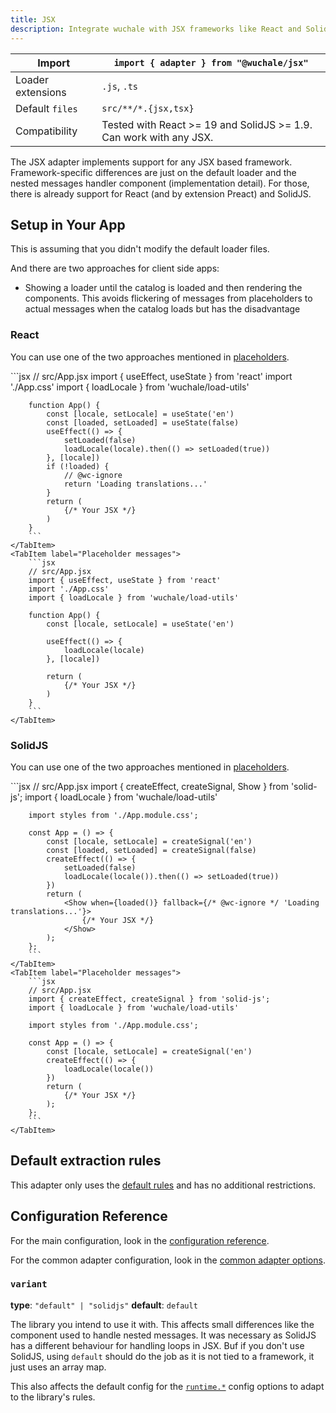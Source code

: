 ```yaml
---
title: JSX
description: Integrate wuchale with JSX frameworks like React and SolidJS - extract translations, manage locale loading, and handle nested messages with framework-specific components.
---
```


Import | `import { adapter } from "@wuchale/jsx"`
-|-
Loader extensions | `.js`, `.ts`
Default `files` | `src/**/*.{jsx,tsx}`
Compatibility | Tested with React >= 19 and SolidJS >= 1.9. Can work with any JSX.

The JSX adapter implements support for any JSX based framework.
Framework-specific differences are just on the default loader and the nested
messages handler component (implementation detail). For those, there is already
support for React (and by extension Preact) and SolidJS.

## Setup in Your App

This is assuming that you didn't modify the default loader files.

And there are two approaches for client side apps:

- Showing a loader until the catalog is loaded and then rendering the components. This avoids flickering of messages from placeholders to actual messages when the catalog loads but has the disadvantage

### React

You can use one of the two approaches mentioned in [placeholders](/guides/placeholders).


<Tabs>
    <TabItem label="Loading message">
        ```jsx
        // src/App.jsx
        import { useEffect, useState } from 'react'
        import './App.css'
        import { loadLocale } from 'wuchale/load-utils'

        function App() {
            const [locale, setLocale] = useState('en')
            const [loaded, setLoaded] = useState(false)
            useEffect(() => {
                setLoaded(false)
                loadLocale(locale).then(() => setLoaded(true))
            }, [locale])
            if (!loaded) {
                // @wc-ignore
                return 'Loading translations...'
            }
            return (
                {/* Your JSX */}
            )
        }
        ```
    </TabItem>
    <TabItem label="Placeholder messages">
        ```jsx
        // src/App.jsx
        import { useEffect, useState } from 'react'
        import './App.css'
        import { loadLocale } from 'wuchale/load-utils'

        function App() {
            const [locale, setLocale] = useState('en')

            useEffect(() => {
                loadLocale(locale)
            }, [locale])

            return (
                {/* Your JSX */}
            )
        }
        ```
    </TabItem>
</Tabs>


### SolidJS

You can use one of the two approaches mentioned in [placeholders](/guides/placeholders).

<Tabs>
    <TabItem label="Loader">
        ```jsx
        // src/App.jsx
        import { createEffect, createSignal, Show } from 'solid-js';
        import { loadLocale } from 'wuchale/load-utils'

        import styles from './App.module.css';

        const App = () => {
            const [locale, setLocale] = createSignal('en')
            const [loaded, setLoaded] = createSignal(false)
            createEffect(() => {
                setLoaded(false)
                loadLocale(locale()).then(() => setLoaded(true))
            })
            return (
                <Show when={loaded()} fallback={/* @wc-ignore */ 'Loading translations...'}>
                    {/* Your JSX */}
                </Show>
            );
        };
        ```
    </TabItem>
    <TabItem label="Placeholder messages">
        ```jsx
        // src/App.jsx
        import { createEffect, createSignal } from 'solid-js';
        import { loadLocale } from 'wuchale/load-utils'

        import styles from './App.module.css';

        const App = () => {
            const [locale, setLocale] = createSignal('en')
            createEffect(() => {
                loadLocale(locale())
            })
            return (
                {/* Your JSX */}
            );
        };
        ```
    </TabItem>
</Tabs>

## Default extraction rules

This adapter only uses the [default rules](/guides/rules) and has no additional restrictions.

## Configuration Reference

For the main configuration, look in the [configuration reference](/reference/config).

For the common adapter configuration, look in the [common adapter options](/reference/adapter-common/).

### `variant`

**type**: `"default" | "solidjs"`
**default**: `default`

The library you intend to use it with. This affects small differences like the
component used to handle nested messages. It was necessary as SolidJS has a
different behaviour for handling loops in JSX. Buf if you don't use SolidJS,
using `default` should do the job as it is not tied to a framework, it just
uses an array map.

This also affects the default config for the
[`runtime.*`](/reference/adapter-common/#runtimeusereactive) config options to
adapt to the library's rules.
